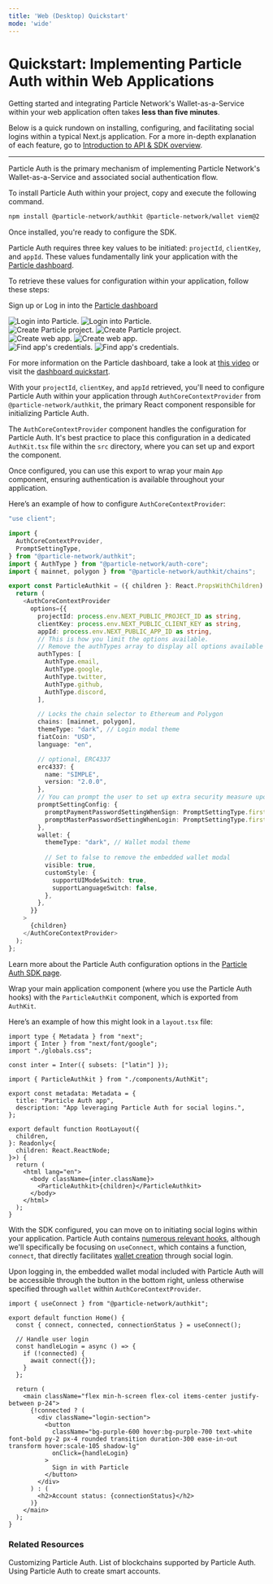 ```yaml
---
title: 'Web (Desktop) Quickstart'
mode: 'wide'
---
```


# Quickstart: Implementing Particle Auth within Web Applications

Getting started and integrating Particle Network's Wallet-as-a-Service within your web application often takes **less than five minutes**.

Below is a quick rundown on installing, configuring, and facilitating social logins within a typical Next.js application. For a more in-depth explanation of each feature, go to [Introduction to API & SDK overview](/api-reference/introduction).

---

<Steps>

<Step title="Installing Particle Auth">

Particle Auth is the primary mechanism of implementing Particle Network's Wallet-as-a-Service and associated social authentication flow.

To install Particle Auth within your project, copy and execute the following command.

```sh Terminal
npm install @particle-network/authkit @particle-network/wallet viem@2
```

</Step>

<Step title="Configuring Particle Auth">

Once installed, you're ready to configure the SDK.

Particle Auth requires three key values to be initiated: `projectId`, `clientKey`, and `appId`. These values fundamentally link your application with the [Particle dashboard](https://dashboard.particle.network/).

To retrieve these values for configuration within your application, follow these steps:

<AccordionGroup>
  <Accordion title="Access the Particle Dashboard">

Sign up or Log in into the [Particle dashboard](https://dashboard.particle.network/)

<div className="flex justify-center">
<img
  className="block h-64 dark:hidden"
  src="/guides/wallet-as-a-service/waas/images/login.png"
  alt="Login into Particle."
/>
<img
  className="hidden h-64 dark:block"
  src="/guides/wallet-as-a-service/waas/images/login.png"
  alt="Login into Particle."
/>
</div>
 </Accordion>
<Accordion title="Create a new project or enter an existing project">
<div className="flex justify-center">
<img
  className="block h-64 dark:hidden"
  src="/guides/wallet-as-a-service/waas/images/project.png"
  alt="Create Particle project."
/>
<img
  className="hidden h-64 dark:block"
  src="/guides/wallet-as-a-service/waas/images/project.png"
  alt="Create Particle project."
/>
</div>
</Accordion>

<Accordion title="Create a new web application, or skip this step if you already have one">
    <div className="flex justify-center">
        <img
            className="block h-64 dark:hidden"
            src="/guides/wallet-as-a-service/waas/images/web-app.png"
            alt="Create web app."
        />
        <img
            className="hidden h-64 dark:block"
            src="/guides/wallet-as-a-service/waas/images/web-app.png"
            alt="Create web app."
        />
    </div>
</Accordion>

<Accordion title="Retrieve the project ID (`projectId`), the client key (`clientKey`), and the application ID (`appId`)">
<div className="flex justify-center">
<img
  className="block h-64 dark:hidden"
  src="/guides/wallet-as-a-service/waas/images/credentials.png"
  alt="Find app's credentials."
/>
<img
  className="hidden h-64 dark:block"
  src="/guides/wallet-as-a-service/waas/images/credentials.png"
  alt="Find app's credentials."
/>
</div>
</Accordion>
</AccordionGroup>

For more information on the Particle dashboard, take a look at [this video](https://www.youtube.com/watch?v=d7DYCMNDmjo&ab_channel=ParticleNetwork) or visit the [dashboard quickstart](/guides/dashboard).

With your `projectId`, `clientKey`, and `appId` retrieved, you'll need to configure Particle Auth within your application through `AuthCoreContextProvider` from `@particle-network/authkit`, the primary React component responsible for initializing Particle Auth.

</Step>
<Step title="Configuring `AuthCoreContextProvider`">

The `AuthCoreContextProvider` component handles the configuration for Particle Auth. It's best practice to place this configuration in a dedicated `AuthKit.tsx` file within the `src` directory, where you can set up and export the component.

Once configured, you can use this export to wrap your main `App` component, ensuring authentication is available throughout your application.

Here’s an example of how to configure `AuthCoreContextProvider`:

```ts AuthKit.tsx
"use client";

import {
  AuthCoreContextProvider,
  PromptSettingType,
} from "@particle-network/authkit";
import { AuthType } from "@particle-network/auth-core";
import { mainnet, polygon } from "@particle-network/authkit/chains";

export const ParticleAuthkit = ({ children }: React.PropsWithChildren) => {
  return (
    <AuthCoreContextProvider
      options={{
        projectId: process.env.NEXT_PUBLIC_PROJECT_ID as string,
        clientKey: process.env.NEXT_PUBLIC_CLIENT_KEY as string,
        appId: process.env.NEXT_PUBLIC_APP_ID as string,
        // This is how you limit the options available.
        // Remove the authTypes array to display all options available
        authTypes: [
          AuthType.email,
          AuthType.google,
          AuthType.twitter,
          AuthType.github,
          AuthType.discord,
        ],

        // Locks the chain selector to Ethereum and Polygon
        chains: [mainnet, polygon],
        themeType: "dark", // Login modal theme
        fiatCoin: "USD",
        language: "en",

        // optional, ERC4337
        erc4337: {
          name: "SIMPLE",
          version: "2.0.0",
        },
        // You can prompt the user to set up extra security measure upon login or other interactions
        promptSettingConfig: {
          promptPaymentPasswordSettingWhenSign: PromptSettingType.first,
          promptMasterPasswordSettingWhenLogin: PromptSettingType.first,
        },
        wallet: {
          themeType: "dark", // Wallet modal theme
          
          // Set to false to remove the embedded wallet modal
          visible: true,
          customStyle: {
            supportUIModeSwitch: true,
            supportLanguageSwitch: false,
          },
        },
      }}
    >
      {children}
    </AuthCoreContextProvider>
  );
};

```

<Tip>Learn more about the Particle Auth configuration options in the [Particle Auth SDK page](/api-reference/auth/desktop-sdks/web).</Tip>

</Step>

<Step title="Wrap your application with ParticleAuthkit">

Wrap your main application component (where you use the Particle Auth hooks) with the `ParticleAuthKit` component, which is exported from `AuthKit`.

Here’s an example of how this might look in a `layout.tsx` file:

```tsx layout.tsx
import type { Metadata } from "next";
import { Inter } from "next/font/google";
import "./globals.css";

const inter = Inter({ subsets: ["latin"] });

import { ParticleAuthkit } from "./components/AuthKit";

export const metadata: Metadata = {
  title: "Particle Auth app",
  description: "App leveraging Particle Auth for social logins.",
};

export default function RootLayout({
  children,
}: Readonly<{
  children: React.ReactNode;
}>) {
  return (
    <html lang="en">
      <body className={inter.className}>
        <ParticleAuthkit>{children}</ParticleAuthkit>
      </body>
    </html>
  );
}

```

</Step>
<Step title="Facilitating logins">

With the SDK configured, you can move on to initiating social logins within your application. Particle Auth contains [numerous relevant hooks](https://github.com/Particle-Network/particle-auth-ethers-demo/blob/7cf947b6c8a05731f285821b03134a6317e0e53f/particle-next-starter/src/app/page.tsx#L23), although we'll specifically be focusing on `useConnect`, which contains a function, `connect`, that directly facilitates [wallet creation]() through social login.

Upon logging in, the embedded wallet modal included with Particle Auth will be accessible through the button in the bottom right, unless otherwise specified through `wallet` within `AuthCoreContextProvider`.

```tsx page.tsx
import { useConnect } from "@particle-network/authkit";

export default function Home() {
  const { connect, connected, connectionStatus } = useConnect();

  // Handle user login
  const handleLogin = async () => {
    if (!connected) {
      await connect({});
    }
  };

  return (
    <main className="flex min-h-screen flex-col items-center justify-between p-24">
      {!connected ? (
        <div className="login-section">
          <button
            className="bg-purple-600 hover:bg-purple-700 text-white font-bold py-2 px-4 rounded transition duration-300 ease-in-out transform hover:scale-105 shadow-lg"
            onClick={handleLogin}
          >
            Sign in with Particle
          </button>
        </div>
      ) : (
        <h2>Account status: {connectionStatus}</h2>
      )}
    </main>
  );
}

```



</Step>
</Steps>

### Related Resources

<CardGroup cols={3}>
    <Card title="Customization" href="/guides/configuration/appearance/auth">
        Customizing Particle Auth.
    </Card>
    <Card title="Supported Blockchains" href="/guides/network-coverage">
        List of blockchains supported by Particle Auth.
    </Card>
    <Card title="Account Abstraction" href="/guides/wallet-as-a-service/aa/web-aa">
        Using Particle Auth to create smart accounts.
    </Card>
</CardGroup>
